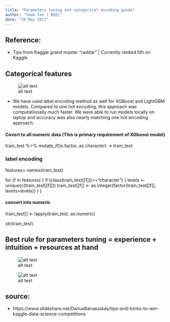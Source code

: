 ```yaml
---
title: "Parameters tuning and categorical encoding guide"
author: "Team Ten | BSEL"
date: "29 May 2017"
---
```


## Reference:
- Tips from Kaggle grand master "raddar" | Currently ranked 5th on Kaggle

## Categorical features
![alt text](https://github.com/pranavpandya84/deezer_report/blob/master/Models/LB_Score/encoding.PNG)

- We have used label encoding method as well for XGBoost and LightGBM models. Compared to one hot encoding, this approach was computationally much faster. We were able to run models locally on laptop and accuracy was also nearly matching one hot encoding approach. 

#### Covert to all numeric data (This is primary requirement of XGboost model)

train_test %>% mutate_if(is.factor, as.character) -> train_test

### label encoding
features= names(train_test)

for (f in features) {
  if (class(train_test[[f]])=="character") { 
    levels <- unique(c(train_test[[f]])) 
    train_test[[f]] <- as.integer(factor(train_test[[f]], levels=levels)) 
  }
}

#### convert into numeric 
train_test[] <- lapply(train_test, as.numeric)

str(train_test)


## Best rule for parameters tuning = experience + intuition + resources at hand

 ![alt text](https://github.com/pranavpandya84/deezer_report/blob/master/Models/LB_Score/param%20tuning%20grid.PNG)

![alt text](https://github.com/pranavpandya84/deezer_report/blob/master/Models/LB_Score/param%20tuning%20manual.PNG)

## source:
- https://www.slideshare.net/DariusBaruauskas/tips-and-tricks-to-win-kaggle-data-science-competitions
